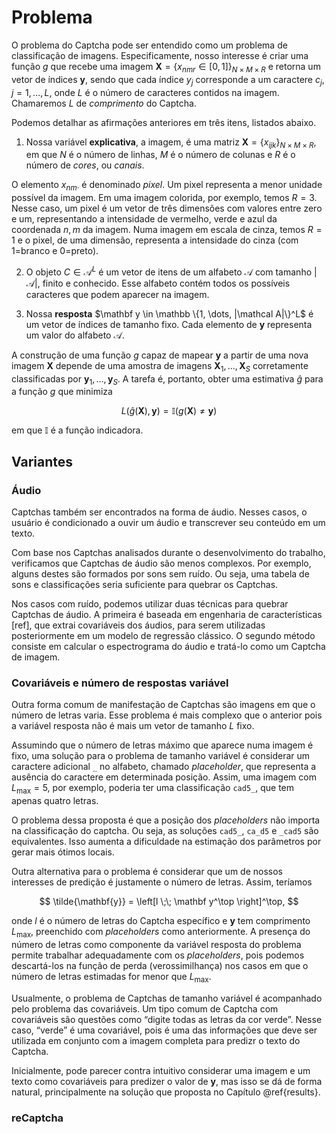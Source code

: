 # Problema

O problema do Captcha pode ser entendido como um problema de classificação de imagens. Especificamente, nosso interesse é criar uma função $g$ que recebe uma imagem $\mathbf X = \{x_{nmr} \in [0,1]\}_{N\times M \times R}$ e retorna um vetor de índices $\mathbf y$, sendo que cada índice $y_j$ corresponde a um caractere $c_j$, $j = 1, \dots, L$, onde $L$ é o número de caracteres contidos na imagem. Chamaremos $L$ de *comprimento* do Captcha.

Podemos detalhar as afirmações anteriores em três itens, listados abaixo.

1. Nossa variável **explicativa**, a imagem, é uma matriz $\mathbf X = \{x_{ijk}\}_{N\times M \times R}$, em que $N$ é o número de linhas, $M$ é o número de colunas e $R$ é o número de *cores*, ou *canais*. 

O elemento $x_{nm\cdot}$ é denominado *pixel*. Um pixel representa a menor unidade possível da imagem. Em uma imagem colorida, por exemplo, temos $R=3$. Nesse caso, um pixel é um vetor de três dimensões com valores entre zero e um, representando a intensidade de vermelho, verde e azul da coordenada $n,m$ da imagem. Numa imagem em escala de cinza, temos $R=1$ e o pixel, de uma dimensão, representa a intensidade do cinza (com 1=branco e 0=preto).

<desenho>

2. O objeto $C \in \mathcal A^L$ é um vetor de itens de um alfabeto $\mathcal A$ com tamanho $|\mathcal A|$, finito e conhecido. Esse alfabeto contém todos os possíveis caracteres que podem aparecer na imagem.

3. Nossa **resposta** $\mathbf y \in \mathbb \{1, \dots, |\mathcal A|\}^L$ é um vetor de índices de tamanho fixo. Cada elemento de $\mathbf y$ representa um valor do alfabeto $\mathcal A$.

A construção de uma função $g$ capaz de mapear $\mathbf y$ a partir de uma nova imagem $\mathbf X$ depende de uma amostra de imagens $\mathbf X_1, \dots, \mathbf X_S$ corretamente classificadas por $\mathbf y_1, \dots, \mathbf y_S$. A tarefa é, portanto, obter uma estimativa $\hat g$ para a função $g$ que minimiza

$$
L(\hat g(\mathbf X), \mathbf y) = \mathbb I(g(\mathbf X) \neq \mathbf y)
$$

em que $\mathbb I$ é a função indicadora.

## Variantes

### Áudio

Captchas também ser encontrados na forma de áudio. Nesses casos, o usuário é condicionado a ouvir um áudio e transcrever seu conteúdo em um texto.

Com base nos Captchas analisados durante o desenvolvimento do trabalho, verificamos que Captchas de áudio são menos complexos. Por exemplo, alguns destes são formados por sons sem ruído. Ou seja, uma tabela de sons e classificações seria suficiente para quebrar os Captchas.

Nos casos com ruído, podemos utilizar duas técnicas para quebrar Captchas de áudio. A primeira é baseada em engenharia de características [ref], que extrai covariáveis dos áudios, para serem utilizadas posteriormente em um modelo de regressão clássico. O segundo método consiste em calcular o espectrograma do áudio e tratá-lo como um Captcha de imagem.

### Covariáveis e número de respostas variável

Outra forma comum de manifestação de Captchas são imagens em que o número de letras varia. Esse problema é mais complexo que o anterior pois a variável resposta não é mais um vetor de tamanho $L$ fixo.

Assumindo que o número de letras máximo que aparece numa imagem é fixo, uma solução para o problema de tamanho variável é considerar um caractere adicional `_` no alfabeto, chamado *placeholder*, que representa a ausência do caractere em determinada posição. Assim, uma imagem com $L_{\max} = 5$, por exemplo, poderia ter uma classificação `cad5_`, que tem apenas quatro letras.

O problema dessa proposta é que a posição dos *placeholders* não importa na classificação do captcha. Ou seja, as soluções `cad5_`, `ca_d5` e `_cad5` são  equivalentes. Isso aumenta a dificuldade na estimação dos parâmetros por gerar mais ótimos locais.

Outra alternativa para o problema é considerar que um de nossos interesses de predição é justamente o número de letras. Assim, teríamos 

$$
\tilde{\mathbf{y}} = \left[l \;\; \mathbf y^\top \right]^\top,
$$

onde $l$ é o número de letras do Captcha específico e $\mathbf y$ tem comprimento $L_{\max}$, preenchido com *placeholders* como anteriormente. A presença do número de letras como componente da variável resposta do problema permite trabalhar adequadamente com os *placeholders*, pois podemos descartá-los na função de perda (verossimilhança) nos casos em que o número de letras estimadas for menor que $L_{\max}$.

Usualmente, o problema de Captchas de tamanho variável é acompanhado pelo problema das covariáveis. Um tipo comum de Captcha com covariáveis são questões como "digite todas as letras da cor verde". Nesse caso, "verde" é uma covariável, pois é uma das informações que deve ser utilizada em conjunto com a imagem completa para predizr o texto do Captcha.

Inicialmente, pode parecer contra intuitivo considerar uma imagem e um texto como covariáveis para predizer o valor de $\mathbf y$, mas isso se dá de forma natural, principalmente na solução que proposta no Capítulo \@ref{results}.

### reCaptcha

